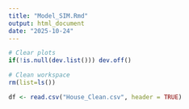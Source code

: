 ```yaml
---
title: "Model_SIM.Rmd"
output: html_document
date: "2025-10-24"
---
```

```r
# Clear plots
if(!is.null(dev.list())) dev.off()

# Clean workspace
rm(list=ls())
```

```r
df <- read.csv("House_Clean.csv", header = TRUE)
```

